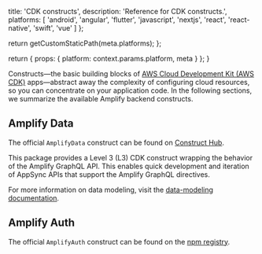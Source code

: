 
  title: 'CDK constructs',
  description: 'Reference for CDK constructs.',
  platforms: [
    'android',
    'angular',
    'flutter',
    'javascript',
    'nextjs',
    'react',
    'react-native',
    'swift',
    'vue'
  ]
};

  return getCustomStaticPath(meta.platforms);
};

  return {
    props: {
      platform: context.params.platform,
      meta
    }
  };
}

Constructs—the basic building blocks of [AWS Cloud Development Kit (AWS CDK)](https://aws.amazon.com/cdk/) apps—abstract away the complexity of configuring cloud resources, so you can concentrate on your application code. In the following sections, we summarize the available Amplify backend constructs.

## Amplify Data

The official `AmplifyData` construct can be found on [Construct Hub](https://constructs.dev/packages/@aws-amplify/data-construct/?lang=typescript).

<Callout>
This package provides a Level 3 (L3) CDK construct wrapping the behavior of the Amplify GraphQL API. This enables quick development and iteration of AppSync APIs that support the Amplify GraphQL directives.
</Callout>

For more information on data modeling, visit the [data-modeling documentation](/[platform]/build-a-backend/data/data-modeling).

## Amplify Auth

The official `AmplifyAuth` construct can be found on the [npm registry](https://www.npmjs.com/package/@aws-amplify/auth-construct).
